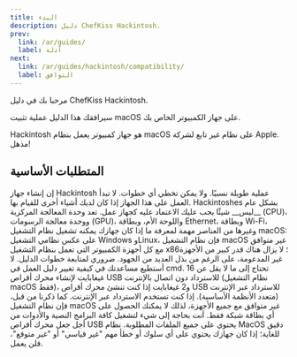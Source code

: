```yaml
---
title: البدء
description: دليل ChefKiss Hackintosh.
prev:
  link: /ar/guides/
  label: أدلة
next:
  link: /ar/guides/hackintosh/compatibility/
  label: التوافق
---
```



مرحبا بك في دليل ChefKiss Hackintosh.

سيرافقك هذا الدليل عملية تثبيت macOS على جهاز الكمبيوتر الخاص بك.

<Aside type="tip">
Hackintosh هو جهاز كمبيوتر يعمل بنظام macOS على نظام غير تابع لشركة Apple. مذهل!
</Aside>

## المتطلبات الأساسية

<CardGrid>
    <Card icon="ph:clock-clockwise-duotone" title="الوقت والصبر">
    إن إنشاء جهاز Hackintosh عملية طويلة نسبيًا. ولا يمكن تخطي أي خطوات. لا تبدأ العمل على هذا الجهاز إذا كان لديك أشياء أخرى للقيام بها. Hackintoshes بشكل عام __ليس__ شيئًا يجب عليك الاعتماد عليه كجهاز عمل.
    </Card>
    <Card icon="ph:plugs-connected-duotone" title="نظام موافق">
    تعد وحدة المعالجة المركزية (CPU)، ووحدة معالجة الرسومات (GPU)، واللوحة الأم، وبطاقة Ethernet، وبطاقة Wi-Fi، وغيرها من العناصر مهمة لمعرفة ما إذا كان جهازك يمكنه تشغيل نظام التشغيل macOS: على عكس نظامي التشغيل Windows وLinux، فإن نظام التشغيل macOS غير متوافق مع كل أجهزة الكمبيوتر التي تعمل بنظام التشغيل x86؛ لا يزال هناك قدر كبير من الأجهزة غير المدعومة، على الرغم من بذل العديد من الجهود.
    </Card>
    <Card icon="ph:terminal-window-duotone" title="معرفة أساسية بسطر الأوامر">
    ضروري لمتابعة خطوات الدليل. لا أستطيع مساعدتك في كيفية تغيير دليل العمل في cmd.
    </Card>
    <Card icon="ph:usb-duotone" title="جهاز USB كبير بما فيه الكفاية">
    تحتاج إلى ما لا يقل عن 16 غيغابايت لإنشاء محرك أقراص USB للاسترداد دون اتصال بالإنترنت (نظام التشغيل macOS فقط)، و2 غيغابايت إذا كنت تنشئ محرك أقراص USB للاسترداد عبر الإنترنت (متعدد الأنظمة الأساسية).
    </Card>
    <Card icon="ph:network-duotone" title="بطاقة شبكة متوافقة">
    إذا كنت تستخدم الاسترداد عبر الإنترنت. كما ذكرنا من قبل، فإن نظام التشغيل macOS غير متوافق مع جميع الأجهزة، لذلك لا يمكنك الحصول على أي بطاقة شبكة فقط.
    </Card>
    <Card icon="ph:computer-tower-duotone" title="جهاز كمبيوتر شغال">
    أنت بحاجة إلى شيء لتشغيل كافة البرامج النصية والأدوات من أجل جعل محرك أقراص USB يحتوي على جميع الملفات المطلوبة.
    </Card>
    <Card icon="ph:seal-check-duotone" title="أحدث إصدار للبرامج الثابتة">
    نظام MacOS دقيق للغاية؛ إذا كان جهازك يحتوي على أي سلوك أو خطأ مهم "غير قياسي" أو "غير متوقع"، فلن يعمل.
    </Card>
</CardGrid>
